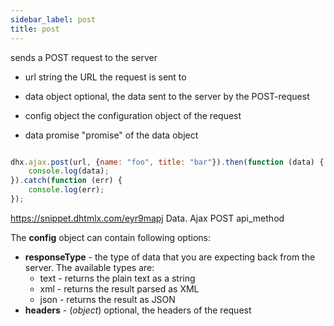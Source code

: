 ```yaml
---
sidebar_label: post
title: post
---
```



          


<Short>
 sends a POST request to the server


</Short>



- url       string      the URL the request is sent to
- data      object      optional, the data sent to the server by the POST-request
- config    object      the configuration object of the request



- data      promise     "promise" of the data object

~~~js

dhx.ajax.post(url, {name: "foo", title: "bar"}).then(function (data) {
	console.log(data);
}).catch(function (err) {
	console.log(err);
});

~~~
 https://snippet.dhtmlx.com/eyr9mapj	Data. Ajax POST
	api_method


<Descr>

The <strong>config</strong> object can contain following options:

- <strong>responseType</strong> - the type of data that you are expecting back from the server. The available types are:
    - text - returns the plain text as a string
    - xml - returns the result parsed as XML
    - json - returns the result as JSON
- <strong>headers</strong> - (*object*) optional, the headers of the request

</Descr>

